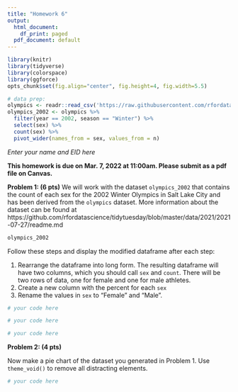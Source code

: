 ```yaml
---
title: "Homework 6"
output:
  html_document:
    df_print: paged
  pdf_document: default
---
```


```r
library(knitr)
library(tidyverse)
library(colorspace)
library(ggforce)
opts_chunk$set(fig.align="center", fig.height=4, fig.width=5.5)

# data prep:
olympics <- readr::read_csv('https://raw.githubusercontent.com/rfordatascience/tidytuesday/master/data/2021/2021-07-27/olympics.csv')
olympics_2002 <- olympics %>%
  filter(year == 2002, season == "Winter") %>%
  select(sex) %>%
  count(sex) %>%
  pivot_wider(names_from = sex, values_from = n)

```

*Enter your name and EID here*

**This homework is due on Mar. 7, 2022 at 11:00am. Please submit as a pdf file on Canvas.**

**Problem 1:  (6 pts)** We will work with the dataset `olympics_2002` that contains the count of each sex for the 2002 Winter Olympics in Salt Lake City and has been derived from the `olympics` dataset. More information about the dataset can be found at https://github.com/rfordatascience/tidytuesday/blob/master/data/2021/2021-07-27/readme.md

```r
olympics_2002
```
Follow these steps and display the modified dataframe after each step:

1. Rearrange the dataframe into long form. The resulting dataframe will have two columns, which you should call `sex` and `count`. There will be two rows of data, one for female and one for male athletes.
2. Create a new column with the percent for each `sex`
3. Rename the values in `sex` to "Female" and "Male". 

```r
# your code here
```
```r
# your code here
```
```r
# your code here
```


**Problem 2: (4 pts)** 

Now make a pie chart of the dataset you generated in Problem 1. Use `theme_void()` to remove all distracting elements. 

```r
# your code here
```













